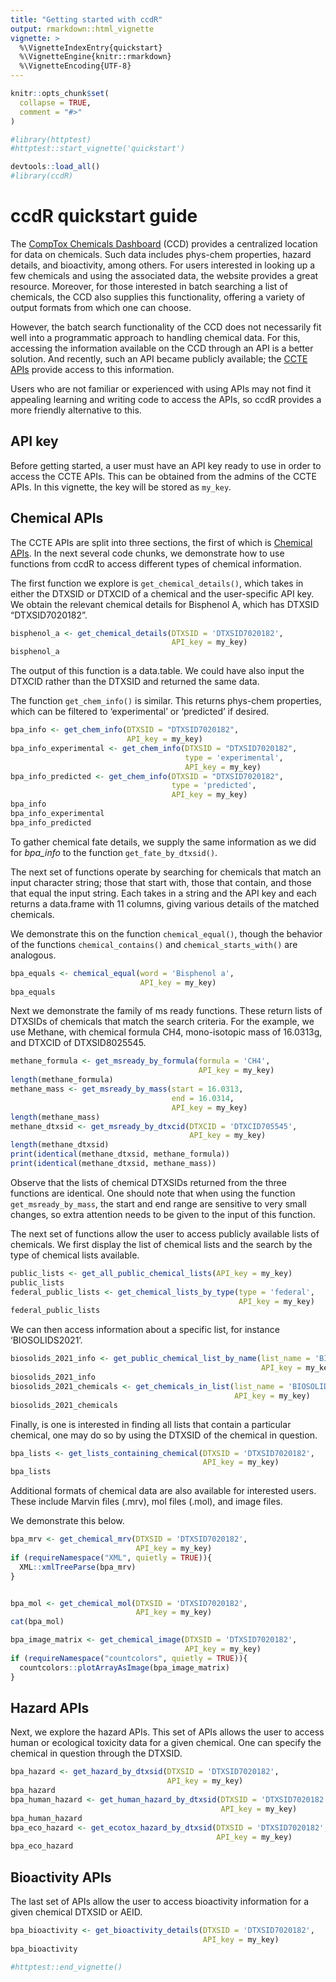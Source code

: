 ```yaml
---
title: "Getting started with ccdR"
output: rmarkdown::html_vignette
vignette: >
  %\VignetteIndexEntry{quickstart}
  %\VignetteEngine{knitr::rmarkdown}
  %\VignetteEncoding{UTF-8}
---
```


```r
knitr::opts_chunk$set(
  collapse = TRUE,
  comment = "#>"
)
```

```r
#library(httptest)
#httptest::start_vignette('quickstart')
```


```r
devtools::load_all()
#library(ccdR)
```

# ccdR quickstart guide

The [CompTox Chemicals Dashboard](https://comptox.epa.gov/dashboard/) (CCD) provides a centralized location for data on chemicals. Such data includes phys-chem properties, hazard details, and bioactivity, among others. For users interested in looking up a few chemicals and using the associated data, the website provides a great resource. Moreover, for those interested in batch searching a list of chemicals, the CCD also supplies this functionality, offering a variety of output formats from which one can choose.

However, the batch search functionality of the CCD does not necessarily fit well into a programmatic approach to handling chemical data. For this, accessing the information available on the CCD through an API is a better solution. And recently, such an API became publicly available; the [CCTE APIs](https://api-ccte.epa.gov/docs/index.html) provide access to this information.

Users who are not familiar or experienced with using APIs may not find it appealing learning and writing code to access the APIs, so ccdR provides a more friendly alternative to this. 

## API key

Before getting started, a user must have an API key ready to use in order to access the CCTE APIs. This can be obtained from the admins of the CCTE APIs. In this vignette, the key will be stored as `my_key`.

## Chemical APIs

The CCTE APIs are split into three sections, the first of which is [Chemical APIs](https://api-ccte.epa.gov/docs/chemical.html#/). In the next several code chunks, we demonstrate how to use functions from ccdR to access different types of chemical information.

The first function we explore is `get_chemical_details()`, which takes in either the DTXSID or DTXCID of a chemical and the user-specific API key. We obtain the relevant chemical details for Bisphenol A, which has DTXSID "DTXSID7020182".

```r
bisphenol_a <- get_chemical_details(DTXSID = 'DTXSID7020182',
                                    API_key = my_key)
bisphenol_a
```
The output of this function is a data.table. We could have also input the DTXCID rather than the DTXSID and returned the same data.

The function `get_chem_info()` is similar. This returns phys-chem properties, which can be filtered to 'experimental' or 'predicted' if desired.

```r
bpa_info <- get_chem_info(DTXSID = "DTXSID7020182",
                          API_key = my_key)
bpa_info_experimental <- get_chem_info(DTXSID = "DTXSID7020182",
                                       type = 'experimental',
                                       API_key = my_key)
bpa_info_predicted <- get_chem_info(DTXSID = "DTXSID7020182",
                                    type = 'predicted',
                                    API_key = my_key)
bpa_info
bpa_info_experimental
bpa_info_predicted
```

To gather chemical fate details, we supply the same information as we did for *bpa_info* to the function `get_fate_by_dtxsid()`.

The next set of functions operate by searching for chemicals that match an input character string; those that start with, those that contain, and those that equal the input string. Each takes in a string and the API key and each returns a data.frame with 11 columns, giving various details of the matched chemicals.

We demonstrate this on the function `chemical_equal()`, though the behavior of the functions `chemical_contains()` and `chemical_starts_with()` are analogous.

```r
bpa_equals <- chemical_equal(word = 'Bisphenol a',
                             API_key = my_key)
bpa_equals
```
Next we demonstrate the family of ms ready functions. These return lists of DTXSIDs of chemicals that match the search criteria. For the example, we use Methane, with chemical formula CH4, mono-isotopic mass of 16.0313g, and DTXCID of DTXSID8025545.

```r
methane_formula <- get_msready_by_formula(formula = 'CH4', 
                                          API_key = my_key)
length(methane_formula)
methane_mass <- get_msready_by_mass(start = 16.0313,
                                    end = 16.0314,
                                    API_key = my_key)
length(methane_mass)
methane_dtxsid <- get_msready_by_dtxcid(DTXCID = 'DTXCID705545',
                                        API_key = my_key)
length(methane_dtxsid)
print(identical(methane_dtxsid, methane_formula))
print(identical(methane_dtxsid, methane_mass))
```
Observe that the lists of chemical DTXSIDs returned from the three functions are identical. One should note that when using the function `get_msready_by_mass`, the start and end range are sensitive to very small changes, so extra attention needs to be given to the input of this function.

The next set of functions allow the user to access publicly available lists of chemicals. We first display the list of chemical lists and the search by the type of chemical lists available.

```r
public_lists <- get_all_public_chemical_lists(API_key = my_key)
public_lists
federal_public_lists <- get_chemical_lists_by_type(type = 'federal',
                                                   API_key = my_key)
federal_public_lists
```
We can then access information about a specific list, for instance 'BIOSOLIDS2021'.

```r
biosolids_2021_info <- get_public_chemical_list_by_name(list_name = 'BIOSOLIDS2021',
                                                        API_key = my_key)
biosolids_2021_info
biosolids_2021_chemicals <- get_chemicals_in_list(list_name = 'BIOSOLIDS2021',
                                                  API_key = my_key)
biosolids_2021_chemicals
```
Finally, is one is interested in finding all lists that contain a particular chemical, one may do so by using the DTXSID of the chemical in question.

```r
bpa_lists <- get_lists_containing_chemical(DTXSID = 'DTXSID7020182',
                                           API_key = my_key)
bpa_lists
```
Additional formats of chemical data are also available for interested users. These include Marvin files (.mrv), mol files (.mol), and image files.

We demonstrate this below.

```r
bpa_mrv <- get_chemical_mrv(DTXSID = 'DTXSID7020182',
                            API_key = my_key)
if (requireNamespace("XML", quietly = TRUE)){
  XML::xmlTreeParse(bpa_mrv)
}


bpa_mol <- get_chemical_mol(DTXSID = 'DTXSID7020182',
                            API_key = my_key)
cat(bpa_mol)

bpa_image_matrix <- get_chemical_image(DTXSID = 'DTXSID7020182',
                                       API_key = my_key)
if (requireNamespace("countcolors", quietly = TRUE)){
  countcolors::plotArrayAsImage(bpa_image_matrix)
}
```

## Hazard APIs

Next, we explore the hazard APIs. This set of APIs allows the user to access human or ecological toxicity data for a given chemical. One can specify the chemical in question through the DTXSID.

```r
bpa_hazard <- get_hazard_by_dtxsid(DTXSID = 'DTXSID7020182',
                                   API_key = my_key)
bpa_hazard
bpa_human_hazard <- get_human_hazard_by_dtxsid(DTXSID = 'DTXSID7020182',
                                               API_key = my_key)
bpa_human_hazard
bpa_eco_hazard <- get_ecotox_hazard_by_dtxsid(DTXSID = 'DTXSID7020182',
                                              API_key = my_key)
bpa_eco_hazard
```


## Bioactivity APIs

The last set of APIs allow the user to access bioactivity information for a given chemical DTXSID or AEID.

```r
bpa_bioactivity <- get_bioactivity_details(DTXSID = 'DTXSID7020182',
                                           API_key = my_key)
bpa_bioactivity
```



```r
#httptest::end_vignette()
```

